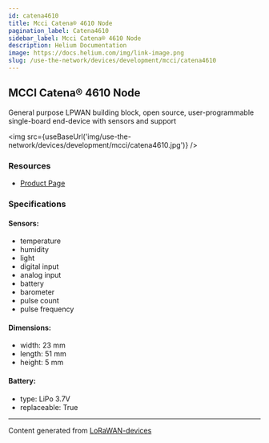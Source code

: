 ```yaml
---
id: catena4610
title: Mcci Catena® 4610 Node
pagination_label: Catena4610
sidebar_label: Mcci Catena® 4610 Node
description: Helium Documentation
image: https://docs.helium.com/img/link-image.png
slug: /use-the-network/devices/development/mcci/catena4610
---
```



## MCCI Catena® 4610 Node

General purpose LPWAN building block, open source, user-programmable single-board end-device with
sensors and support

<img src={useBaseUrl('img/use-the-network/devices/development/mcci/catena4610.jpg')} />

### Resources

- [Product Page](https://mcci.io/catena4610)

### Specifications

#### Sensors:

- temperature
- humidity
- light
- digital input
- analog input
- battery
- barometer
- pulse count
- pulse frequency

#### Dimensions:

- width: 23 mm
- length: 51 mm
- height: 5 mm

#### Battery:

- type: LiPo 3.7V
- replaceable: True

---

Content generated from [LoRaWAN-devices](https://github.com/TheThingsNetwork/lorawan-devices)
